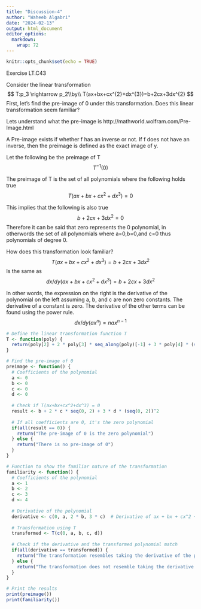 ```yaml
---
title: "Discussion-4"
author: "Waheeb Algabri"
date: "2024-02-13"
output: html_document
editor_options: 
  markdown: 
    wrap: 72
---
```


```r
knitr::opts_chunk$set(echo = TRUE)
```

Exercise LT.C43 

Consider the linear transformation
$$
T:p_3 \rightarrow p_2\\by\\
T(ax+bx+cx^{2}+dx^{3})=b+2cx+3dx^{2}
$$
First, let's find the pre-image of 0 under this transformation. Does this linear transformation seem familiar?

Lets understand what the pre-image is 
http://mathworld.wolfram.com/Pre-Image.html

A Pre-image exists if whether f has an inverse or not. If f does not have an inverse, then the preimage is defined as the exact image of y. 

Let the following be the preimage of T
$$
T^{-1}(0)
$$

The preimage of T is the set of all polynomials where the following holds true
$$
T(ax+bx+cx^{2}+dx^{3})=0
$$

This implies that the following is also true 
$$
b+2cx+3dx^{2}=0
$$
Therefore it can be said that zero represents the 0 polynomial, in otherwords the set of all polynomials where a=0,b=0,and c=0 thus polynomials of degree 0. 

How does this transformation look familiar? 
$$
T(ax+bx+cx^{2}+dx^{3})=b+2cx+3dx^{2}
$$
Is the same as 
$$
dx/dy(ax+bx+cx^{2}+dx^{3})=b+2cx+3dx^{2}
$$

In other words, the expression on the right is the derivative of the polynomial on the left assuming a, b, and c are non zero constants. The derivative of a constant is zero. The derivative of the other terms can be found using the power rule. 
$$
dx/dy(ax^{n})=nax^{n-1}
$$



```r
# Define the linear transformation function T
T <- function(poly) {
  return(poly[2] + 2 * poly[3] * seq_along(poly)[-1] + 3 * poly[4] * (seq_along(poly)[-1])^2)
}

# Find the pre-image of 0
preimage <- function() {
  # Coefficients of the polynomial
  a <- 0
  b <- 0
  c <- 0
  d <- 0
  
  # Check if T(ax+bx+cx^2+dx^3) = 0
  result <- b + 2 * c * seq(0, 2) + 3 * d * (seq(0, 2))^2
  
  # If all coefficients are 0, it's the zero polynomial
  if(all(result == 0)) {
    return("The pre-image of 0 is the zero polynomial")
  } else {
    return("There is no pre-image of 0")
  }
}

# Function to show the familiar nature of the transformation
familiarity <- function() {
  # Coefficients of the polynomial
  a <- 1
  b <- 2
  c <- 3
  d <- 4
  
  # Derivative of the polynomial
  derivative <- c(0, a, 2 * b, 3 * c)  # Derivative of ax + bx + cx^2 + dx^3
  
  # Transformation using T
  transformed <- T(c(0, a, b, c, d))
  
  # Check if the derivative and the transformed polynomial match
  if(all(derivative == transformed)) {
    return("The transformation resembles taking the derivative of the polynomial with respect to y")
  } else {
    return("The transformation does not resemble taking the derivative of the polynomial with respect to y")
  }
}

# Print the results
print(preimage())
print(familiarity())

```

